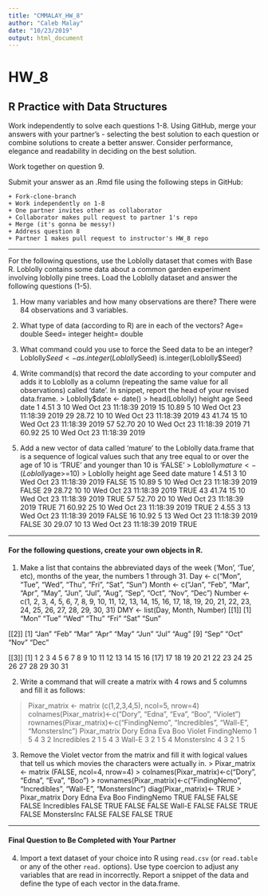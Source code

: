 ```yaml
---
title: "CMMALAY_HW_8"
author: "Caleb Malay"
date: "10/23/2019"
output: html_document
---
```


# HW_8
## R Practice with Data Structures

Work independently to solve each questions 1-8. Using GitHub, merge your answers with your partner's - selecting the best solution to each question or combine solutions to create a better answer.  Consider performance, elegance and readability in deciding on the best solution.

Work together on question 9.

Submit your answer as an .Rmd file using the following steps in GitHub:  

    + Fork-clone-branch 
    + Work independently on 1-8  
    + One partner invites other as collaborator  
    + Collaborator makes pull request to partner 1's repo  
    + Merge (it's gonna be messy!)  
    + Address question 8 
    + Partner 1 makes pull request to instructor's HW_8 repo  

***
For the following questions, use the Loblolly dataset that comes with Base R. Loblolly contains some data about a common garden experiment involving loblolly pine trees. Load the Loblolly dataset and answer the following questions (1-5).

1.  How many variables and how many observations are there?
    There were 84 observations and 3 variables.

2.  What type of data (according to R) are in each of the vectors?
    Age= double  Seed= integer   height= double

3.  What command could you use to force the Seed data to be an integer?
    Loblolly$Seed <- as.integer(Loblolly$Seed)
    is.integer(Loblolly$Seed)

4.  Write command(s) that record the date according to your computer and
    adds it to Loblolly as a column (repeating the same value for all
    observations) called ‘date’. In snippet, report the head of your
    revised data.frame.
    > Loblolly$date <- date()
    > head(Loblolly)
       height age Seed                     date
1    4.51   3   10 Wed Oct 23 11:18:39 2019
15  10.89   5   10 Wed Oct 23 11:18:39 2019
29  28.72  10   10 Wed Oct 23 11:18:39 2019
43  41.74  15   10 Wed Oct 23 11:18:39 2019
57  52.70  20   10 Wed Oct 23 11:18:39 2019
71  60.92  25   10 Wed Oct 23 11:18:39 2019

5.  Add a new vector of data called ‘mature’ to the Loblolly data.frame
    that is a sequence of logical values such that any tree equal to or
    over the age of 10 is ‘TRUE’ and younger than 10 is ‘FALSE’
    > Loblolly$mature <- (Loblolly$age>=10)
    > Loblolly
     height age Seed                     date mature
1    4.51   3   10 Wed Oct 23 11:18:39 2019  FALSE
15  10.89   5   10 Wed Oct 23 11:18:39 2019  FALSE
29  28.72  10   10 Wed Oct 23 11:18:39 2019   TRUE
43  41.74  15   10 Wed Oct 23 11:18:39 2019   TRUE
57  52.70  20   10 Wed Oct 23 11:18:39 2019   TRUE
71  60.92  25   10 Wed Oct 23 11:18:39 2019   TRUE
2    4.55   3   13 Wed Oct 23 11:18:39 2019  FALSE
16  10.92   5   13 Wed Oct 23 11:18:39 2019  FALSE
30  29.07  10   13 Wed Oct 23 11:18:39 2019   TRUE

------------------------------------------------------------------------
#### For the following questions, create your own objects in R.

1.  Make a list that contains the abbreviated days of the week (‘Mon’,
    ‘Tue’, etc), months of the year, the numbers 1 through 31.
    Day <- c("Mon", "Tue", "Wed", "Thu", "Fri", "Sat", "Sun")
    Month <- c("Jan", "Feb", "Mar", "Apr", "May", "Jun", "Jul", "Aug", "Sep", "Oct", "Nov", "Dec")
    Number <- c(1, 2, 3, 4, 5, 6, 7, 8, 9, 10, 11, 12, 13, 14, 15, 16, 17, 18, 19, 20, 21, 22, 23, 24, 25, 26, 27, 28, 29, 30, 31)
    DMY <- list(Day, Month, Number)
    [[1]]
[1] "Mon" "Tue" "Wed" "Thu" "Fri" "Sat" "Sun"

[[2]]
 [1] "Jan" "Feb" "Mar" "Apr" "May" "Jun" "Jul" "Aug"
 [9] "Sep" "Oct" "Nov" "Dec"

[[3]]
 [1]  1  2  3  4  5  6  7  8  9 10 11 12 13 14 15 16
[17] 17 18 19 20 21 22 23 24 25 26 27 28 29 30 31

   

2.  Write a command that will create a matrix with 4 rows and 5 columns
    and fill it as follows:

> Pixar_matrix <- matrix (c(1,2,3,4,5), ncol=5, nrow=4)
> colnames(Pixar_matrix)<-c("Dory", "Edna", "Eva", "Boo", "Violet")
> rownames(Pixar_matrix)<-c("FindingNemo", "Incredibles", "Wall-E", "MonstersInc")
> Pixar_matrix
            Dory Edna Eva Boo Violet
FindingNemo    1    5   4   3      2
Incredibles    2    1   5   4      3
Wall-E         3    2   1   5      4
MonstersInc    4    3   2   1      5

3. Remove the Violet vector from the matrix and fill it with logical values that tell us which movies the characters were actually in.
> Pixar_matrix <- matrix (FALSE, ncol=4, nrow=4)
> colnames(Pixar_matrix)<-c("Dory", "Edna", "Eva", "Boo")
> rownames(Pixar_matrix)<-c("FindingNemo", "Incredibles", "Wall-E", "MonstersInc")
diag(Pixar_matrix)<- TRUE
> Pixar_matrix
             Dory  Edna   Eva   Boo
FindingNemo  TRUE FALSE FALSE FALSE
Incredibles FALSE  TRUE FALSE FALSE
Wall-E      FALSE FALSE  TRUE FALSE
MonstersInc FALSE FALSE FALSE  TRUE


    
***
#### Final Question to Be Completed with Your Partner
4. Import a text dataset of your choice into R using `read.csv` (or `read.table` or any of the other `read.` options). Use type coercion to adjust any variables that are read in incorrectly.  Report a snippet of the data and define the type of each vector in the data.frame.